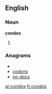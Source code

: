 ==English==
===Noun===
'''condos'''
# {{plural of|[[condo]]}}

===Anagrams===
* {{alphagram|cdnoos}}
* [[codons#English|codons]]
* [[no-docs#English|no-docs]]


[[ar:condos]]
[[fr:condos]]